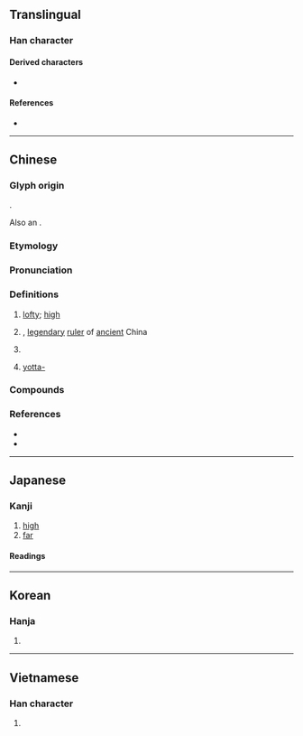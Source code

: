 {{also|尧}}
{{character info}}
==Translingual==
{{Han simplified forms|堯|尭|尧|ex=y}}

===Han character===
{{Han char|rn=32|rad=土|as=09|sn=12|four=40211|canj=GGGU|ids=⿱垚兀}}

====Derived characters====
* {{l|mul|[[澆]], [[繞]], [[燒]], [[嬈]], [[僥]], [[驍]], [[曉]], [[饒]], [[顤]], [[嶢]], [[磽]], [[獟]], [[蟯]], [[鐃]], [[蕘]], [[嘵]], [[趬]], [[橈]], [[皢]], [[饒]], [[膮]], [[翹]], [[譊]]}}

====References====
* {{Han ref|kx=0234.010|dkj=05272|dj=0471.100|hdz=10459.140|uh=582F}}

----

==Chinese==
{{zh-forms|s=尧|alt=垚,尭,𠒖,𡊪,𡋰}}

===Glyph origin===
{{Han etym}}
{{Han compound|垚|兀|ls=psc|c1=p|c2=s|t2=towering and bald}}.

Also an {{Han compound|垚|兀|ls=ic|t1=tall (''of earth'')|t2=towering and bald|nocap=1}}.

===Etymology===
{{rfe|zh}}

===Pronunciation===
{{zh-pron
|m=yáo
|m-s=
|c=jiu4
|c-t=
|g=
|h=pfs=ngièu
|j=
|mb=
|md=ngièu
|mn=giâu
|mn-t=ngiao5/ngiou5
|mn-t_note=ngiao5 - Shantou; ngiou5 - Chaozhou
|w=
|x=
|mc=y
|oc=y
|cat=adj,pn
}}

===Definitions===
{{zh-hanzi}}

# {{zh-hg}} [[lofty]]; [[high]]
# {{w|Emperor Yao}}, [[legendary]] [[ruler]] of [[ancient]] China
# {{surname|zh}}
# {{lb|zh|Mainland}} [[yotta-]] {{gloss|[[Appendix:SI units|SI unit]] prefix}}
#: {{zh-syn|佑|q=Taiwan}}

===Compounds===
{{zh-der|堯舜|堯天舜日}}

===References===
* {{R:yue:Hanzi}}
* {{R:twedu|A00786}}

{{zh-cat|Individuals}}


----

==Japanese==
{{ja-kanji forms|尭|堯}}

===Kanji===
{{ja-kanji|grade=|rs=土09|shin=尭}}

# [[high]]
# [[far]]

====Readings====
{{ja-readings
|goon=ぎょう
|kanon=ぎょう
|kun=たか-い
}}

----

==Korean==

===Hanja===
{{ko-hanja|hangeul=요|rv=yo|mr=yo}}

# {{rfdef|ko|sort=土09}}

----

==Vietnamese==

===Han character===
{{vi-readings|reading=nghiêu, nghẻo, nghễu, nhao, nhiều|rs=土09}}

# {{rfdef|vi|sort=土09}}